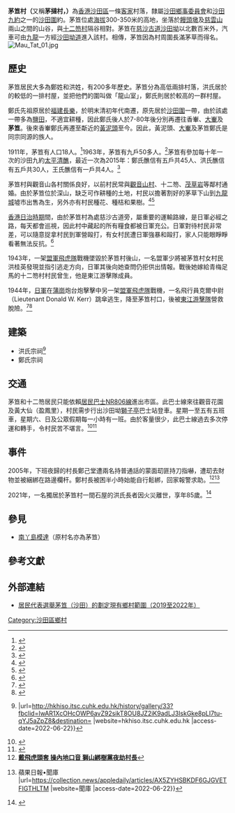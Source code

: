 '''茅笪村（'''又稱'''茅撻村，{{Lang-en|Mau Tat Tsuen}}）'''為[[香港|香港]][[沙田區|沙田區]]一條[[客家|客家]]村落，隸屬[[沙田鄉事委員會|沙田鄉事委員會]]和[[沙田九約|沙田九約]]之一的[[沙田圍|沙田圍]]約。茅笪位處[[海拔|海拔]]300-350米的高地，坐落於[[饅頭墩|饅頭墩]]及[[慈雲山|慈雲山]]兩山之間的山谷，與[[十二笏|十二笏村]]隔谷相對。茅笪在[[慈沙古道|慈沙古道]][[沙田坳|沙田坳]]以北數百米外，汽車可由[[九龍|九龍]]一方經[[沙田坳道|沙田坳道]]進入該村。相傳，茅笪因為村周圍長滿茅草而得名。
[[File:Mau_Tat_01.jpg|thumb]]

== 歷史 ==
茅笪居民大多為鄭姓和洪姓，有200多年歷史。茅笪分為高低兩排村落，洪氏居於的較低的一排村屋，並把他們的圍叫做「龍山室」，鄭氏則居於較高的一群村屋。

鄭氏先祖原居於[[福建省|福建]][[長樂縣|長樂]]，於明末清初年代南遷，原先居於[[沙田圍|沙田圍]]一帶，由於該處一帶多為[[鹽田|鹽田]]，不適宜耕種，因此鄭氏後人於7-80年後分別再遷往香輋、[[大輋|大輋]]及'''茅笪'''。後來香輋鄭氏再遷至斴近的[[黃泥頭|黃泥頭]]至今。因此，黃泥頭、[[大輋|大輋]]及茅笪鄭氏是同宗同源的族人。

1911年，茅笪有人口18人。<ref>{{Cite web |title=Sessional Papers 1911, Papers laid before the Legislative Council of Hongkong 1911 |url=https://www.hkmemory.hk/collections/prewar_industry/All_Items/prewar_industry_prints/201106/t20110613_47303_cht.html}}</ref>1963年，茅笪有九戶50多人。<ref>{{Cite web |date=1963-05-10 |title=早造失收村民大感焦慮 理民官陸端下鄉訪村民 |url=https://mmis.hkpl.gov.hk/coverpage/-/coverpage/view?_coverpage_WAR_mmisportalportlet_hsf=%E8%8C%85%E7%AC%AA&p_r_p_-1078056564_c=QF757YsWv5%2FH7zGe%2FKF%2BFD1Y5QaJtpN5&_coverpage_WAR_mmisportalportlet_o=8&_coverpage_WAR_mmisportalportlet_actual_q=%28%20%28%20allTermsMandatory%3A%28true%29%20OR+all_dc.title%3A%28%E8%8C%85%E7%AC%AA%29%20OR+all_dc.creator%3A%28%E8%8C%85%E7%AC%AA%29%20OR+all_dc.contributor%3A%28%E8%8C%85%E7%AC%AA%29%20OR+all_dc.subject%3A%28%E8%8C%85%E7%AC%AA%29%20OR+fulltext%3A%28%E8%8C%85%E7%AC%AA%29%20OR+all_dc.description%3A%28%E8%8C%85%E7%AC%AA%29%20%29%20%29&_coverpage_WAR_mmisportalportlet_sort_field=dc.publicationdate_bsort&_coverpage_WAR_mmisportalportlet_sort_order=asc |publisher=華僑日報}}</ref>茅笪有參加每十年一次的沙田九約[[太平清醮|太平清醮]]，最近一次為2015年：鄭氏醮信有五戶共45人、洪氏醮信有五戶共30人，王氏醮信有一戶共4人。<ref>{{Cite web |last=Wongtree |date=2015-11-28 |title=2015年沙田九約十年一屆太平清醮 |url=https://newbearland.blogspot.com/2015/11/2015_28.html |website=Welcome to the bearland |access-date=2022-06-23}}</ref>

茅笪村與觀音山各村關係良好，以前村民常與[[觀音山_(沙田)|觀音山村]]、十二笏、[[茂草岩|茂草岩]]等鄰村通婚。由於茅笪位於深山，缺乏可作耕種的土地，村民以擔著割好的茅草下山到[[九龍城|九龍城]]墟市出售為生，另外亦有村民種花、種桔和果樹。<ref>{{Cite web |title=茅笪 - 沙田今昔 - 馬鞍山民康促進會 |url=https://mos.hk/shatin/10/22/76 |website=mos.hk |access-date=2022-06-22}}</ref><ref>{{Cite web |title=「香港留聲」口述歷史檔案庫 - 吳佛全 - 全部訪談記錄 |url=https://www.hkmemory.hk/MHK/collections/oral_history/All_Items_OH/oha_100/records/index_cht.html}}</ref>

[[香港日治時期|香港日治時期]]間，由於茅笪村為處慈沙古道旁，屬重要的運輸路線，是日軍必經之路，每天都會巡視，因此村中藏起的所有糧食都被日軍充公。日軍對待村民非常差，可以隨意捉拿村民到軍營毆打，有女村民遭日軍強暴和毆打，家人只能眼睜睜看著無法反抗。<ref>{{Cite web |title= |url=http://www.stacc.org.hk/tc/download/shatin_dongjiang_column_online_ver.pdf}}</ref>

1943年，一架[[盟軍|盟軍]][[飛虎隊|飛虎隊]]戰機墜毀於茅笪村後山，一名盟軍少將被茅笪村女村民洪桂英發現並指引逃走方向，日軍其後向她查問仍拒供出情報。戰後她嫁給青梅足馬的十二笏村村民曾生，他是東江游擊隊成員。

1944年，[[日軍|日軍]]在[[蒲崗|蒲崗]]炮台炮擊擊中另一架[[盟軍|盟軍]][[飛虎隊|飛虎隊]]戰機，一名飛行員克爾中尉（Lieutenant Donald W. Kerr）跳傘逃生，降至茅笪村口，後被[[東江游擊隊|東江游擊隊]]營救脫險。<ref>{{Cite web |title=﻿東縱後人憶母親勇救盟軍機師 |url=http://www.takungpao.com.hk/news/232108/2021/0628/602335.html |website=www.takungpao.com.hk |access-date=2022-06-22}}</ref><ref>{{Cite web |title= |url=https://www.lordwilson-heritagetrust.org.hk/filemanager/archive/project_doc/27-9-42/book2.pdf}}</ref>

== 建築 ==

* 洪氏宗祠<ref>{{Cite web |title=茅笪村 {{!}} |url=http://hkhiso.itsc.cuhk.edu.hk/history/gallery/33?fbclid=IwAR1XcOHcOWP6avZ92sikT8OU8JZ2iK9adLJ3lskGke8pLI7tu-qYJ5aZpZ8&destination= |website=hkhiso.itsc.cuhk.edu.hk |access-date=2022-06-22}}</ref>
* 鄭氏宗祠

== 交通 ==
茅笪和十二笏居民只能依賴[[居民巴士NR806線|居民巴士NR806線]]進出市區。此巴士線來往觀音花園及黃大仙（盈鳳里），村民需步行出沙田坳[[獅子亭|獅子亭]]巴士站登車。星期一至五有五班車，星期六、日及公眾假期每一小時有一班。由於客量很少，此巴士線過去多次停運和轉手，令村民苦不堪言。<ref>{{Cite web |title=觀音山村恐成「孤島」 - 東方日報 |url=https://orientaldaily.on.cc/cnt/news/20130710/00176_012.html |website=orientaldaily.on.cc |access-date=2022-06-22}}</ref><ref>{{Cite web |date=2018-12-20 |title=探射燈：山村邨巴停運 居民無助運署袖手 |url=https://hk.on.cc/hk/bkn/cnt/news/20181220/bkn-20181220045800788-1220_00822_001.html |website=on.cc東網 |language=zh-hk |access-date=2022-06-22}}</ref>

== 事件 ==
2005年，下班夜歸的村長鄭己堂遭兩名持普通話的蒙面刧匪持刀指嚇，遭刧去財物並被綑綁在路邊欄杆。鄭村長被困半小時始能自行鬆綁，回家報警求助。<ref>[http://the-sun.on.cc/channels/news/20050603/20050603021558_0001.html '''戴飛虎頭套 操內地口音 獅山綁樹黨夜劫村長''']</ref><ref>{{Cite web |date=2005-06-02 |title=綑綁欄杆掠財物 數十警搜山無果 蒙面蛇匪劫夜歸村長 {{!}} 蘋果日報•聞庫 |url=https://collection.news/appledaily/articles/AX5ZYHSBKDF6GJGVETFIGTHLTM |website=聞庫 |access-date=2022-06-22}}</ref>

2021年，一名獨居於茅笪村一間石屋的洪氏長者因火災離世，享年85歲。<ref>{{Cite web |last=余睿菁 |first=魯嘉裕 |date=2021-05-19 |title=黃大仙茅笪村石屋清晨起火 11小時後揭八旬女戶主葬火海 |url=https://www.hk01.com/突發/627172/黃大仙茅笪村石屋清晨起火-11小時後揭八旬女戶主葬火海 |website=香港01 |language=zh-HK |access-date=2022-06-22}}</ref>

== 參見 ==

* [[南丫島|南丫島]][[模達灣|模達]]（原村名亦為茅笪）

== 參考文獻 ==

{{reflist}}

== 外部連結 ==

* [https://www.had.gov.hk/rre/images/village_map1518/R/ST/r-st-24.pdf 居民代表選舉茅笪（沙田）的劃定現有鄉村範圍（2019至2022年）] 

[[Category:沙田區鄉村|Category:沙田區鄉村]]